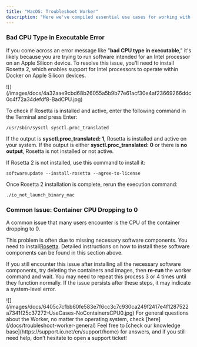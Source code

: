 ```yaml
---
title: "MacOS: Troubleshoot Worker"
description: "Here we've compiled essential use cases for working with Workers."
---
```


### Bad CPU Type in Executable Error

If you come across an error message like "**bad CPU type in executable**," it's likely because you are trying to run software intended for an Intel processor on an Apple Silicon device. To resolve this issue, you'll need to install Rosetta 2, which enables support for Intel processors to operate within Docker on Apple Silicon devices.

<Frame>
![](/images/docs/4a32aae9cbd68b26055a5b9b77e61acf30e4af23669266ddc0c4f72a34defdf8-BadCPU.jpg)
</Frame>

To check if Rosetta is installed and active, enter the following command in the Terminal and press Enter:

```
/usr/sbin/sysctl sysctl.proc_translated
```

If the output is **sysctl.proc_translated: 1**, Rosetta is installed and active on your system. If the output is either **sysctl.proc_translated: 0** or there is **no output**, Rosetta is not installed or not active.

If Rosetta 2 is not installed, use this command to install it:

```
softwareupdate --install-rosetta --agree-to-license
```

Once Rosetta 2 installation is complete, rerun the execution command:

```
./io_net_launch_binary_mac
```

### Common Issue: Container CPU Dropping to 0

A common issue that many users encounter is the CPU of the container dropping to 0.

This problem is often due to missing necessary software components. You need to install[Rosetta](/docs/install-on-macos#7-download-and-launch-io-binary). Detailed instructions on how to install these software components can be found in this section above.

If you still encounter this issue after installing all the necessary software components, try deleting the containers and images, then **re-run** the worker command and wait. You may need to repeat this process 3 or 4 times until they function normally. If the issue persists after these steps, it may indicate a system-level error.

<Frame>
![](/images/docs/6405c7cfbb60fe583e7f6cc3c7c930ca249f2417e4f1287522a7341f25c37272-UseCases-NoContainersCPU0.jpg)
</Frame>

<Info>
For general questions about the Worker, no matter the operating system, check [here](/docs/troubleshoot-worker-general)
</Info>

<Info>
Feel free to [check our knowledge base](https://support.io.net/en/support/home) for answers, and if you still need help, don’t hesitate to open a support ticket!
</Info>
